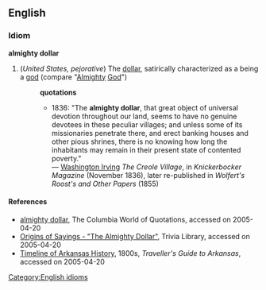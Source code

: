 == English ==
=== Idiom ===
[[Category:English idioms]]
'''almighty dollar'''
#(''United States, pejorative'') The [[dollar]], satirically characterized as a being a [[god]] (compare "[[Almighty]] [[God]]")
#:'''quotations'''
#:*1836: "The '''almighty dollar''', that great object of universal devotion throughout our land, seems to have no genuine devotees in these peculiar villages; and unless some of its missionaries penetrate there, and erect banking houses and other pious shrines, there is no knowing how long the inhabitants may remain in their present state of contented poverty."<br>&mdash; [[w:Washington Irving|Washington Irving]] ''The Creole Village'', in ''Knickerbocker Magazine'' (November 1836), later re-published in ''Wolfert's Roost's and Other Papers'' (1855)
==== References ====
* [http://www.bartleby.com/66/61/30261.html almighty dollar], The Columbia World of Quotations, accessed on 2005-04-20
* [http://www.trivia-library.com/b/origins-of-sayings-the-almighty-dollar.htm Origins of Sayings - "The Almighty Dollar"], Trivia Library, accessed on 2005-04-20
* [http://www.soskids.arkansas.gov/ar-timeline-1800s-arpost.html Timeline of Arkansas History], 1800s, ''Traveller's Guide to Arkansas'', accessed on 2005-04-20